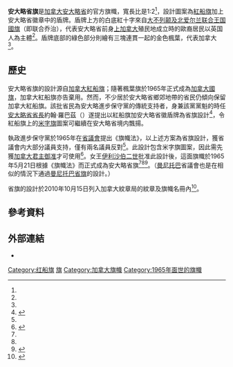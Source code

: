 {{NoteTA|G1=地名
|1=zh-hans:马尼托巴;zh-hk:緬尼吐巴;zh-tw:曼尼托巴;
}}
{{Infobox flag
|Name = 安大略省旗
|Article =
|Image = Flag of Ontario.svg
|Nickname =
|Use = 110000
|Symbol =
|Proportion = 1:2<ref name="FlagAct">{{Cite web |url=http://www.e-laws.gov.on.ca/html/statutes/english/elaws_statutes_90f20_e.htm |title=Flag Act, R.S.O. 1990, c. F.20 |accessdate=2015-04-11 |publisher=[[安大略省議會|安大略省議會]] |archive-date=2014-12-23 |archive-url=https://web.archive.org/web/20141223073151/http://www.e-laws.gov.on.ca/html/statutes/english/elaws_statutes_90f20_e.htm |dead-url=no }}</ref>
|Adoption = 1965年5月21日<ref name="CHA"/><ref name="symbols"/>
|Design = [[紅船旗|紅船旗]]加安大略省徽盾牌
|Designer = 
|Type = Provincial
}}

'''安大略省旗'''是[[加拿大|加拿大]][[安大略省|安大略省]]的官方旗幟，寬長比是1:2<ref name="FlagAct"/>，設計圖案為[[紅船旗|紅船旗]]加上安大略省徽章中的盾牌。盾牌上方的白底紅十字來自[[大不列颠及北爱尔兰联合王国國旗|大不列颠及北爱尔兰联合王国國旗]]（即联合乔治），代表安大略省前身[[上加拿大|上加拿大]]殖民地成立時的歐裔居民以英国人為主體<ref name="Fraser"/>。盾牌底部的綠色部分則繪有三塊連貫一起的金色楓葉，代表加拿大<ref name="CHA"/>。

==歷史==
安大略省旗的設計源自[[加拿大紅船旗|加拿大紅船旗]]；隨著楓葉旗於1965年正式成為[[加拿大國旗|加拿大國旗]]，加拿大紅船旗亦告棄用。然而，不少居於安大略省鄉郊地帶的省民仍傾向保留加拿大紅船旗。該批省民為安大略進步保守黨的傳統支持者，身兼該黨黨魁的時任[[安大略省省長|安大略省省長]]約翰·羅巴茲（{{lang|en|John Robarts}}）遂提出以紅船旗加安大略省徽盾牌為省旗設計<ref name="Sun090320">{{Cite news |last=Robertson |first=Ian |url=http://www.torontosun.com/news/torontoandgta/2009/03/20/8826076.html |title=History of Ontario Red Ensign |publisher=《多倫多太陽報》 |accessdate=2015-04-11 |date=2009-03-20 |archive-date=2016-03-04 |archive-url=https://web.archive.org/web/20160304095743/http://www.torontosun.com/news/torontoandgta/2009/03/20/8826076.html |dead-url=no }}</ref>，令紅船旗上的[[米字旗|米字旗]]圖案可繼續在安大略省境内飄揚。

執政進步保守黨於1965年在[[安大略省議會|省議會]]提出《旗幟法》，以上述方案為省旗設計，獲省議會内大部分議員支持，僅有兩名議員反對<ref name="Sun090320"/>。此設計包含米字旗圖案，因此需先獲[[加拿大君主|加拿大君主]][[御准|御准]]才可使用<ref name="Fraser">{{Cite web |last=Fraser |first=Alistair B. |url=http://fraser.cc/FlagsCan/Provinces/Ontario.html |title=Ontario |work=The Flags of Canada |accessdate=2015-04-11 |archive-date=2020-07-31 |archive-url=https://web.archive.org/web/20200731182238/http://fraser.cc/FlagsCan/Provinces/Ontario.html |dead-url=no }}</ref>。女王[[伊利沙伯二世|伊利沙伯二世]]批准此設計後，這面旗幟於1965年5月21日根據《旗幟法》而正式成為安大略省旗<ref name="CHA"/><ref name="Fraser"/><ref name="symbols">{{cite web |url=http://www.gov.on.ca/ont/portal/!ut/p/.cmd/cs/.ce/7_0_A/.s/7_0_252/_s.7_0_A/7_0_252/_l/en?docid=EC001037 |title=Emblems and Symbols |publisher=Government of Ontario |accessdate=2007-10-02 |archiveurl=https://web.archive.org/web/20070311064349/http://www.gov.on.ca/ont/portal/%21ut/p/.cmd/cs/.ce/7_0_A/.s/7_0_252/_s.7_0_A/7_0_252/_l/en?docid=EC001037 |archivedate=2007-03-11 |deadurl=yes }}</ref>。（[[曼尼托巴|曼尼托巴]]省議會也是在相似的情況下通過[[曼尼托巴省旗|曼尼托巴省旗]]的設計。）

省旗的設計於2010年10月15日列入加拿大紋章局的紋章及旗幟名冊內<ref name="CHA">{{Cite web |url=http://reg.gg.ca/heraldry/pub-reg/project.asp?lang=e&ProjectID=2090&ShowAll=1 |title=Province of Ontario [Civil Institution] |accessdate=2015-04-11 |publisher=加拿大紋章局 |archive-date=2020-11-19 |archive-url=https://web.archive.org/web/20201119015022/https://reg.gg.ca/heraldry/pub-reg/project.asp?lang=e&ProjectID=2090&ShowAll=1 |dead-url=no }}</ref>。

==參考資料==
{{Reflist}}

==外部連結==
*{{Commonscat-inline|Flag of Ontario|安大略省旗}}

{{加拿大旗幟}}
[[Category:红船旗|Category:红船旗]]
[[Category:安大略省|旗]]
[[Category:加拿大旗幟|Category:加拿大旗幟]]
[[Category:1965年面世的旗幟|Category:1965年面世的旗幟]]